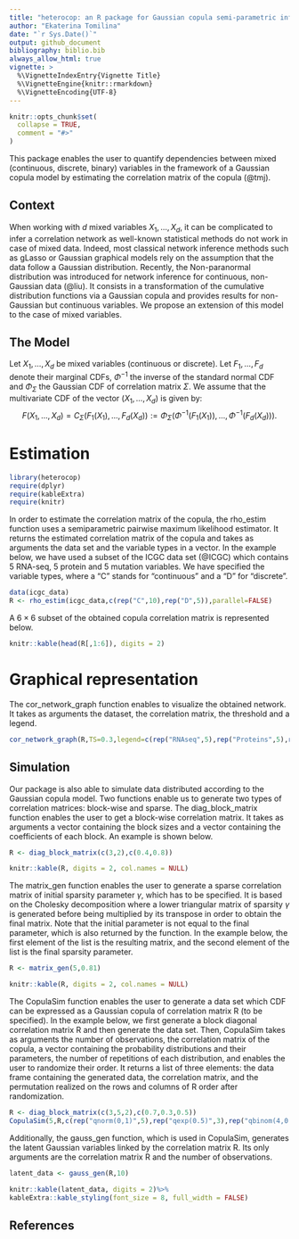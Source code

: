 ```yaml
---
title: "heterocop: an R package for Gaussian copula semi-parametric inference for heterogeneous data"
author: "Ekaterina Tomilina"
date: "`r Sys.Date()`"
output: github_document
bibliography: biblio.bib
always_allow_html: true
vignette: >
  %\VignetteIndexEntry{Vignette Title}
  %\VignetteEngine{knitr::rmarkdown}
  %\VignetteEncoding{UTF-8}
---
```


```r
knitr::opts_chunk$set(
  collapse = TRUE,
  comment = "#>"
)
```

This package enables the user to quantify dependencies between mixed (continuous, discrete, binary) variables in the framework of a Gaussian copula model by estimating the correlation matrix of the copula (@tmj).

## Context

When working with $d$ mixed variables $X_1, ..., X_d$, it can be complicated to infer a correlation network as well-known statistical methods do not work in case of mixed data. Indeed, most classical network inference methods such as gLasso or Gaussian graphical models rely on the assumption that the data follow a Gaussian distribution. Recently, the Non-paranormal distribution was introduced for network inference for continuous, non-Gaussian data (@liu). It consists in a transformation of the cumulative distribution functions via a Gaussian copula and provides results for non-Gaussian but continuous variables. We propose an extension of this model to the case of mixed variables.

## The Model

Let $X_1, ..., X_d$ be mixed variables (continuous or discrete). Let $F_1, ..., F_d$ denote their marginal CDFs, $\Phi^{-1}$ the inverse of the standard normal CDF and $\Phi_\Sigma$ the Gaussian CDF of correlation matrix $\Sigma$. We assume that the multivariate CDF of the vector $(X_1,\dots,X_d)$ is given by:
$$F(X_1, ..., X_d)=C_\Sigma(F_1(X_1), ..., F_d(X_d)):=\Phi_\Sigma(\Phi^{-1}(F_1(X_1)), ..., \Phi^{-1}(F_d(X_d))).$$

# Estimation
```r
library(heterocop)
require(dplyr)
require(kableExtra)
require(knitr)
```
In order to estimate the correlation matrix of the copula, the rho_estim function uses a semiparametric pairwise maximum likelihood estimator. It returns the estimated correlation matrix of the copula and takes as arguments the data set and the variable types in a vector. In the example below, we have used a subset of the ICGC data set (@ICGC) which contains 5 RNA-seq, 5 protein and 5 mutation variables. We have specified the variable types, where a "C" stands for "continuous" and a "D" for "discrete".
```r
data(icgc_data)
R <- rho_estim(icgc_data,c(rep("C",10),rep("D",5)),parallel=FALSE)
```

A $6\times6$ subset of the obtained copula correlation matrix is represented below.
```r
knitr::kable(head(R[,1:6]), digits = 2) 
```


# Graphical representation

The cor_network_graph function enables to visualize the obtained network. It takes as arguments the dataset, the correlation matrix, the threshold and a legend.
```r
cor_network_graph(R,TS=0.3,legend=c(rep("RNAseq",5),rep("Proteins",5),rep("Mutations",5)))
```

## Simulation

Our package is also able to simulate data distributed according to the Gaussian copula model. Two functions enable us to generate two types of correlation matrices: block-wise and sparse. The diag_block_matrix function enables the user to get a block-wise correlation matrix. It takes as arguments a vector containing the block sizes and a vector containing the coefficients of each block. An example is shown below.

```r
R <- diag_block_matrix(c(3,2),c(0.4,0.8))
```

```r
knitr::kable(R, digits = 2, col.names = NULL)
```

The matrix_gen function enables the user to generate a sparse correlation matrix of initial sparsity parameter $\gamma$, which has to be specified. It is based on the Cholesky decomposition where a lower triangular matrix of sparsity $\gamma$ is generated before being multiplied by its transpose in order to obtain the final matrix. Note that the initial parameter is not equal to the final parameter, which is also returned by the function. In the example below, the first element of the list is the resulting matrix, and the second element of the list is the final sparsity parameter.
```r
R <- matrix_gen(5,0.81)
```

```r
knitr::kable(R, digits = 2, col.names = NULL)
```
The CopulaSim function enables the user to generate a data set which CDF can be expressed as a Gaussian copula of correlation matrix R (to be specified). In the example below, we first generate a block diagonal correlation matrix R and then generate the data set. Then, CopulaSim takes as arguments the number of observations, the correlation matrix of the copula, a vector containing the probability distributions and their parameters, the number of repetitions of each distribution, and enables the user to randomize their order. It returns a list of three elements: the data frame containing the generated data, the correlation matrix, and the permutation realized on the rows and columns of R order after randomization.

```r
R <- diag_block_matrix(c(3,5,2),c(0.7,0.3,0.5))
CopulaSim(5,R,c(rep("qnorm(0,1)",5),rep("qexp(0.5)",3),rep("qbinom(4,0.8)",2)),random=TRUE)
```

Additionally, the gauss_gen function, which is used in CopulaSim, generates the latent Gaussian variables linked by the correlation matrix R. Its only arguments are the correlation matrix R and the number of observations.

```r
latent_data <- gauss_gen(R,10)
```

```r
knitr::kable(latent_data, digits = 2)%>%
kableExtra::kable_styling(font_size = 8, full_width = FALSE)
```

## References


